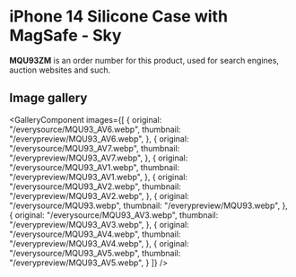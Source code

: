 
# iPhone 14 Silicone Case with MagSafe - Sky

<Callout type='info' emoji='👉🏻'>**MQU93ZM** is an order number for this product, used for search engines, auction websites and such.</Callout>

## Image gallery

<GalleryComponent
    images={[
      {
        original: "/everysource/MQU93_AV6.webp",
        thumbnail: "/everypreview/MQU93_AV6.webp",
      },
      {
        original: "/everysource/MQU93_AV7.webp",
        thumbnail: "/everypreview/MQU93_AV7.webp",
      },
      {
        original: "/everysource/MQU93_AV1.webp",
        thumbnail: "/everypreview/MQU93_AV1.webp",
      },
      {
        original: "/everysource/MQU93_AV2.webp",
        thumbnail: "/everypreview/MQU93_AV2.webp",
      },
      {
        original: "/everysource/MQU93.webp",
        thumbnail: "/everypreview/MQU93.webp",
      },
      {
        original: "/everysource/MQU93_AV3.webp",
        thumbnail: "/everypreview/MQU93_AV3.webp",
      },
      {
        original: "/everysource/MQU93_AV4.webp",
        thumbnail: "/everypreview/MQU93_AV4.webp",
      },
      {
        original: "/everysource/MQU93_AV5.webp",
        thumbnail: "/everypreview/MQU93_AV5.webp",
      }
    ]}
  />
